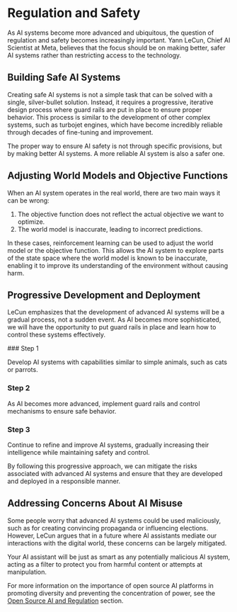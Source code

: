 
# Regulation and Safety

As AI systems become more advanced and ubiquitous, the question of regulation and safety becomes increasingly important. Yann LeCun, Chief AI Scientist at Meta, believes that the focus should be on making better, safer AI systems rather than restricting access to the technology.

## Building Safe AI Systems

Creating safe AI systems is not a simple task that can be solved with a single, silver-bullet solution. Instead, it requires a progressive, iterative design process where guard rails are put in place to ensure proper behavior. This process is similar to the development of other complex systems, such as turbojet engines, which have become incredibly reliable through decades of fine-tuning and improvement.

<Callout emoji="💡">
The proper way to ensure AI safety is not through specific provisions, but by making better AI systems. A more reliable AI system is also a safer one.
</Callout>

## Adjusting World Models and Objective Functions

When an AI system operates in the real world, there are two main ways it can be wrong:

1. The objective function does not reflect the actual objective we want to optimize.
2. The world model is inaccurate, leading to incorrect predictions.

In these cases, reinforcement learning can be used to adjust the world model or the objective function. This allows the AI system to explore parts of the state space where the world model is known to be inaccurate, enabling it to improve its understanding of the environment without causing harm.

## Progressive Development and Deployment

LeCun emphasizes that the development of advanced AI systems will be a gradual process, not a sudden event. As AI becomes more sophisticated, we will have the opportunity to put guard rails in place and learn how to control these systems effectively.

<Steps>
### Step 1

Develop AI systems with capabilities similar to simple animals, such as cats or parrots.

### Step 2

As AI becomes more advanced, implement guard rails and control mechanisms to ensure safe behavior.

### Step 3

Continue to refine and improve AI systems, gradually increasing their intelligence while maintaining safety and control.
</Steps>

By following this progressive approach, we can mitigate the risks associated with advanced AI systems and ensure that they are developed and deployed in a responsible manner.

## Addressing Concerns About AI Misuse

Some people worry that advanced AI systems could be used maliciously, such as for creating convincing propaganda or influencing elections. However, LeCun argues that in a future where AI assistants mediate our interactions with the digital world, these concerns can be largely mitigated.

<Callout emoji="🛡️">
Your AI assistant will be just as smart as any potentially malicious AI system, acting as a filter to protect you from harmful content or attempts at manipulation.
</Callout>

For more information on the importance of open source AI platforms in promoting diversity and preventing the concentration of power, see the [Open Source AI and Regulation](/open-source-ai-regulation) section.